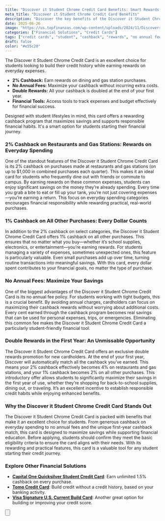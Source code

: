 ```yaml
---
title: "Discover it Student Chrome Credit Card Benefits: Smart Rewards for Students"
meta_title: "Discover it Student Chrome Credit Card Benefits"
description: "Discover the key benefits of the Discover it Student Chrome Credit Card: 2% cashback on restaurants and gas, no annual fees, and double rewards in your first year. Perfect for students building credit."
date: 2025-06-26
image: "https://us.topfinanzas.com/wp-content/uploads/2024/11/Discoverst1.webp"
categories: ["Financial Solutions", "Credit Cards"]
tags: ["credit cards", "student", "cashback", "rewards", "no annual fee"]
draft: false
color: "#e55c20"
---
```



The Discover it Student Chrome Credit Card is an excellent choice for students looking to build their credit history while earning rewards on everyday expenses.

- **2% Cashback:** Earn rewards on dining and gas station purchases.
- **No Annual Fees:** Maximize your cashback without incurring extra costs.
- **Double Rewards:** All your cashback is doubled at the end of your first year.
- **Financial Tools:** Access tools to track expenses and budget effectively for financial success.

Designed with student lifestyles in mind, this card offers a rewarding cashback program that maximizes savings and supports responsible financial habits. It's a smart option for students starting their financial journey.

### 2% Cashback on Restaurants and Gas Stations: Rewards on Everyday Spending

One of the standout features of the Discover it Student Chrome Credit Card is its 2% cashback on purchases made at restaurants and gas stations (on up to $1,000 in combined purchases each quarter). This makes it an ideal card for students who frequently dine out with friends or commute to campus. By earning rewards on these common expenses, students can enjoy significant savings on the money they’re already spending. Every time you grab a bite to eat or fill up your tank, you’re not just covering expenses—you’re earning a return. This focus on everyday spending categories encourages financial responsibility while rewarding practical, real-world purchases.

### 1% Cashback on All Other Purchases: Every Dollar Counts

In addition to the 2% cashback on select categories, the Discover it Student Chrome Credit Card offers 1% cashback on all other purchases. This ensures that no matter what you buy—whether it’s school supplies, electronics, or entertainment—you’re earning rewards. For students managing a variety of expenses, sometimes unexpected ones, this feature is particularly valuable. Even small purchases add up over time, turning routine transactions into meaningful savings. With this card, every dollar spent contributes to your financial goals, no matter the type of purchase.

### No Annual Fees: Maximize Your Savings

One of the biggest advantages of the Discover it Student Chrome Credit Card is its no annual fee policy. For students working with tight budgets, this is a crucial benefit. By avoiding annual charges, cardholders can focus on maximizing their cashback rewards without worrying about additional costs. Every cent earned through the cashback program becomes real savings that can be used for personal expenses, trips, or emergencies. Eliminating this common fee makes the Discover it Student Chrome Credit Card a particularly student-friendly financial tool.

### Double Rewards in the First Year: An Unmissable Opportunity

The Discover it Student Chrome Credit Card offers an exclusive double rewards promotion for new cardholders. At the end of your first year, Discover will automatically match all the cashback you’ve earned. This means your 2% cashback effectively becomes 4% on restaurants and gas stations, and your 1% cashback becomes 2% on all other purchases. This introductory offer allows students to significantly maximize their savings in the first year of use, whether they’re shopping for back-to-school supplies, dining out, or traveling. It’s an excellent incentive to establish responsible credit habits while enjoying enhanced benefits.

### Why the Discover it Student Chrome Credit Card Stands Out

The Discover it Student Chrome Credit Card is packed with benefits that make it an excellent choice for students. From generous cashback on everyday spending to no annual fees and the unique first-year cashback match, this card is designed to maximize savings while supporting financial education. Before applying, students should confirm they meet the basic eligibility criteria to ensure the card aligns with their needs. With its rewarding and practical features, this card is a valuable tool for any student starting their credit journey.

<AdZone id="us_budgetbeepro_4" />

### Explore Other Financial Solutions

- [**Capital One Quicksilver Student Credit Card**](/financial-solutions/capital-one-quicksilver-student-credit-card-benefits): Earn unlimited 1.5% cashback on every purchase.
- [**Tomo Credit Card**](/financial-solutions/tomo-credit-card-benefits): Build credit without a credit history, based on your banking activity.
- [**Visa Signature U.S. Current Build Card**](/financial-solutions/visa-signature-us-current-build-credit-card-benefits): Another great option for building or improving your credit score.

<Button
  label="See Requirements"
  link="/financial-solutions/discover-it-student-chrome-credit-card-requirements"
/>
